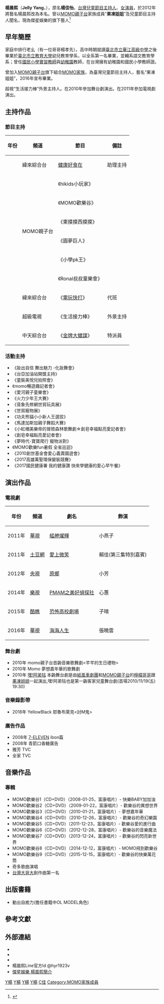 {{藝人
| 姓名 = 楊晨熙
| 類型 = 女藝人
| 本名 = 楊佳怡→楊晨熙
| 圖片 =
| 圖片簡介 = 
| 羅馬拼音 = [原名] Yang Chia-yi<br />[現名] Yang Cheng-hsi
| 英文名 = Jelly
| 暱稱 = 凍姨、果凍姐姐、果凍巨兔、嘻嘻嘻
| 國籍 = {{ROC}}
| 出生日期 = {{birth date and age|1984|8|20}}
| 出生地點 = {{TWN}}[[台北市|台北]]
| 配偶 =
| 民族 = 
| 教育程度 = [[臺北市立教育大學|臺北市立教育大學]]幼兒教育學系（輔系：語文教育學系）[[學士|學士]]
| 母校 = [[臺北市立華江高級中學|臺北市立華江高級中學]]
| 音樂類型 = [[兒歌|兒歌]]
| 語言 = [[中華民國國語|國語]]、[[英語|英語]]、[[客語|客語]]、[[台語|台語]]
| 職業 = [[主持人|主持人]]、[[演員|演員]]、[[藝人|藝人]]
| 出道日期 = 2006年
| 出道作 = 
| 代表作 = 《[[MOMO歡樂谷|MOMO歡樂谷]]》
| 活躍年代 = 2008年至今
| 相關團體 = [[MOMO家族|MOMO家族]]
| 經紀公司 = [[傑星娛樂|傑星娛樂]] 
| 網站 =[https://www.facebook.com/SisJelly 楊晨熙Facebook粉絲團]
}}
'''楊晨熙'''（'''Jelly Yang'''，{{bd|1984年|8月20日|catIdx=Y楊}}），原名'''楊佳怡'''。[[台灣|台灣]][[兒童|兒童]][[節目|節目]][[主持人|主持人]]、[[女演員|女演員]]，於2012年將藝名楊晨熙改為本名。曾以[[MOMO親子台|MOMO親子台]]家族成員“'''果凍姐姐'''”及兒童節目主持人聞名，現為傑星娛樂的旗下藝人<ref>{{cite web|title=傑星娛樂 楊晨熙 女藝人資料|url=http://www.jetstar.com.tw/merchandise/merchandise_detail/data/jetstar/tw/artists/sisjelly/|date=2015-01-18|publisher=傑星娛樂|access-date=2017-10-24|archive-date=2019-10-25|archive-url=https://web.archive.org/web/20191025234600/http://www.jetstar.com.tw/merchandise/merchandise_detail/data/jetstar/tw/artists/sisjelly|dead-url=no}}</ref>

== 早年簡歷 ==
家庭中排行老幺（有一位哥哥楊孝先）。高中時期就讀[[臺北市立華江高級中學|臺北市立華江高級中學]]之後畢業於[[臺北市立教育大學|臺北市立教育大學]]幼兒教育學系，以全系第一名畢業，並輔系語文教育學系；曾任[[國民小學|國民小學]][[實習教師|實習教師]]與[[幼稚園|幼稚園]]教師，在台灣擁有幼稚園和國民小學教師證。

曾加入[[MOMO親子台|MOMO親子台]]旗下組合[[MOMO家族|MOMO家族]]，為臺灣兒童節目主持人，藝名“果凍姐姐”，2016年宣布畢業。

超視“生活接力棒”外景主持人。在2010年參加舞台劇演出。在2011年參加電視劇演出。

==主持作品==
=== 節目主持 ===
{| class="wikitable"
|- 
!年份||頻道||節目||備註
|-
| ||緯來綜合台||[[健康好食在|健康好食在]]||助理主持
|-
| ||rowspan="6"|MOMO親子台||《hikids小玩家》||
|-
| ||《MOMO歡樂谷》||
|-
| ||《東摸摸西摸摸》||
|-
| ||《圓夢巨人》||
|-
| ||《小學pk王》||
|-
| ||《Ronal叔叔童樂會》||
|-
| ||緯來綜合台||《[[電玩快打|電玩快打]]》||代班
|-
| ||超級電視||《生活接力棒》||外景主持
|-
| ||中天綜合台||《[[金牌大健諜|金牌大健諜]]》||特派員
|}

=== 活動主持 ===
*《妝出自信 舞出魅力 -化妝舞會》
*《台亞加油站開獎主持》
*《童裝美悅兒拍照會》
*《momo暢遊趣記者會》
*《愛河親子童樂會》
*《火力少年王大賽》
*《音象先修網世貿玩具展》
*《世貿寵物展》
*《功夫熊貓小小新人王選拔》
*《馬達加斯加親子舞蹈大賽》
*《小紅帽美樂帝的冒險森林歌舞劇☆創皂幸福點亮愛記者會》
*《創皂幸福點亮愛記者會》
*《夢時代-寶寶爬行 寵物派對》
*《MOMO歡樂fun暑假 全省巡迴》
*《2010創世基金會愛心義賣園遊會》
*《2017高雄萬聖環保變裝競賽》
*《2017國民健康署 我的健康讚 快來學健康的愛心早午餐》

==演出作品==
=== 電視劇 ===
{| class="wikitable"
|- 
!年份||頻道||劇名||飾演
|-
|2011年||[[華視|華視]]||[[艋舺燿輝|艋舺燿輝]]||小燕子
|-
|2011年||[[土豆網|土豆網]]||[[愛上微笑|愛上微笑]]||賴佳(第三集特別嘉賓)
|-
|2012年||[[中国中央电视台|央視]]||[[原鄉_(電視劇)|原鄉]]||小芳
|-
|2014年||[[樂視|樂視]]||[[PMAM之美好偵探社|PMAM之美好偵探社]]||心蕙
|-
|2015年||[[酷瞧|酷瞧]]||[[恐怖高校劇場|恐怖高校劇場]]||子晴
|-
|2016年||[[華視|華視]]||[[海海人生|海海人生]]||張曉雲
|}

=== 舞台劇 ===
* 2010年 momo親子台首齣音樂歌舞劇<芊芊的生日禮物>
* 2010年 Momo 夢想嘉年華的歌舞劇
* 2010年 [[嘿!阿弟牯|嘿!阿弟牯]] 本齣舞台劇是由[[紙風車劇團|紙風車劇團]]和[[MOMO親子台|MOMO親子台]]的[[檸檬哥哥|檸檬哥哥]]跟[[果凍姐姐|果凍姐姐]]一起演出,嘿!阿弟牯也是第一齣客家兒童舞台劇(首場2010/11/19(五) 19:30)

=== 音樂錄影帶 ===
* 2018年 YellowBlack 耶魯布萊克<討M鬼>

=== 廣告作品 === 
*2008年 [[7-ELEVEN|7-ELEVEN]] ibon篇
*2008年 青箭口香糖廣告
*雅芳 TVC
*全家 TVC

== 音樂作品 ==
=== 專輯 ===
* MOMO歡樂谷1（CD+DVD）（2008-01-25，富康唱片）- 快樂BABY加加油
* MOMO歡樂谷2（CD+DVD）（2009-01-22，富康唱片）- 歡樂谷的異想世界
* MOMO歡樂谷3（CD+DVD）（2010-01-21，富康唱片）- 夢想嘉年華
* MOMO歡樂谷4（CD+DVD）（2010-12-26，富康唱片）- 歡樂谷的奇幻樂園
* MOMO歡樂谷5（CD+DVD）（2011-12-23，富康唱片）- 歡樂谷愛的進行曲
* MOMO歡樂谷6（CD+DVD）（2012-12-28，富康唱片）- 歡樂谷的音樂魔法
* MOMO歡樂谷7（CD+DVD）（2013-12-24，富康唱片）- 歡樂谷的閃亮新世界
* MOMO歡樂谷8（CD+DVD）（2014-12-12，富康唱片）- MOMO飛到歡樂谷
* MOMO歡樂谷9（CD+DVD）（2015-12-15，富康唱片）- 歡樂谷的快樂萬花筒
* 奇多歌曲演唱
* [[台灣大哥大|台灣大哥大]]創作曲第一名

== 出版書籍 == 
* 動出自癒力(擔任書籍中OL MODEL角色)

==參考文獻==
{{Reflist}}

== 外部連結==
* {{facebook|SisJelly}}
* {{instagram|jellyc820}}
* {{sinaweibo|u/1911781947}}
* 楊晨熙Line官方Id  @hyr1923v
* [http://www.jetstar.com.tw/merchandise/merchandise_detail/data/jetstar/tw/artists/sisjelly/ 傑星娛樂 楊晨熙簡介] {{Wayback|url=http://www.jetstar.com.tw/merchandise/merchandise_detail/data/jetstar/tw/artists/sisjelly/ |date=20191025234600 }}

{{傑星娛樂}}

[[Category:台灣電視主持人|Y楊]]
[[Category:台灣電視女演員|Y楊]]
[[Category:臺北市立教育大學校友|Y楊]]
[[Category:臺北市立華江高級中學校友|Y楊]]
[[Category:楊姓|C佳]]
[[Category:MOMO家族成員|Category:MOMO家族成員]]